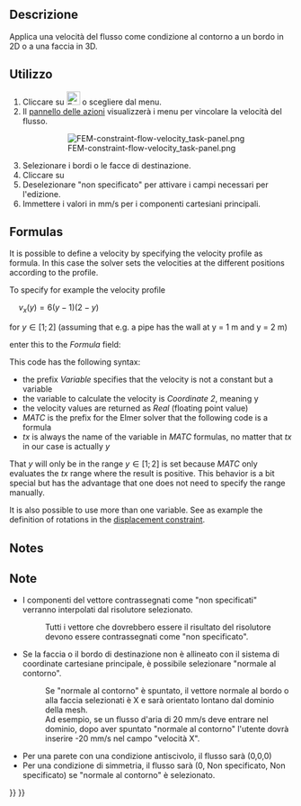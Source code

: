 <languages/>

<div class="mw-translate-fuzzy">
{{Docnav/it|[[FEM_ConstraintFluidBoundary/it|Vincolo contorno fluido]]|[[FEM_ConstraintFixed/it|Vincolo fissaggio]]|[[FEM_Workbench/it|FEM]]|IconL=FEM_ConstraintFluidBoundary.png|IconC=Workbench_FEM.svg|IconR=FEM_ConstraintFixed.png}}
</div>

<div class="mw-translate-fuzzy">
{{GuiCommand/it|Name=FEM_ConstraintFlowVelocity|Name/it=Vincolo velocità del flusso|Icon=Fem-constraint-flow-velocity.svg|MenuLocation= Modello → Vincoli dei fluidi → Vincolo velocità del flusso||Workbenches=[[FEM_Workbench/it|FEM]]|Shortcut=|SeeAlso=[[FEM_tutorial/it|Tutorial FEM]]}}
</div>

<span id="Description"></span>
==Descrizione==

Applica una velocità del flusso come condizione al contorno a un bordo in 2D o a una faccia in 3D.

<span id="Usage"></span>
==Utilizzo==

<div class="mw-translate-fuzzy">
# Cliccare su  [[Image:Fem-constraint-flow-velocity.svg|24px]] o scegliere {{MenuCommand|Modello → Vincoli dei fluidi  →  {{Button|[[Image:Fem-constraint-flow-velocity.svg|20px]] Vincolo velocità del flusso}}}} dal menu.
# Il [[task panel/it|pannello delle azioni]] visualizzerà i menu per vincolare la velocità del flusso. 
#: [[File:FEM-constraint-flow-velocity task-panel.png]]
#: {{Caption|Sopra: il menu per vincolare la velocità del flusso nella scheda azioni}}
# Selezionare i bordi o le facce di destinazione.
# Cliccare su {{Button|Aggiungi}} 
# Deselezionare "non specificato" per attivare i campi necessari per l'edizione.
# Immettere i valori in mm/s per i componenti cartesiani principali.
</div>

==Formulas==

{{Version|0.21}}

It is possible to  define a velocity by specifying the velocity profile as formula. In this case the solver sets the velocities at the different positions according to the profile.

To specify for example the velocity profile

<math>\quad
v_{x} (y)=6\left(y-1\right)\left(2-y\right)
</math>

for <math>y\in[1;2]</math> (assuming that e.g. a pipe has the wall at y = 1 m and y = 2 m)

enter this to the ''Formula'' field:</br>
{{incode| Variable Coordinate 2; Real MATC "6*(tx-1)*(2-tx)"}}

This code has the following syntax:
* the prefix ''Variable'' specifies that the velocity is not a constant but a variable
* the variable to calculate the velocity is ''Coordinate 2'', meaning y
* the velocity values are returned as ''Real'' (floating point value)
* ''MATC'' is the prefix for the Elmer solver that the following code is a formula
* ''tx'' is always the name of the variable in ''MATC'' formulas, no matter that ''tx'' in our case is actually ''y''

That ''y'' will only be in the range <math>y\in[1;2]</math> is set because ''MATC'' only evaluates the ''tx'' range where the result is positive. This behavior is a bit special but has the advantage that one does not need to specify the range manually.

It is also possible to use more than one variable. See as example the definition of rotations in the [[FEM_ConstraintDisplacement#Rotations|displacement constraint]].

==Notes==

<div class="mw-translate-fuzzy">
==Note==
* I componenti del vettore contrassegnati come "non specificati" verranno interpolati dal risolutore selezionato.
*: Tutti i vettore che dovrebbero essere il risultato del risolutore devono essere contrassegnati come "non specificato".
* Se la faccia o il bordo di destinazione non è allineato con il sistema di coordinate cartesiane principale, è possibile selezionare "normale al contorno".
*: Se "normale al contorno" è spuntato, il vettore normale al bordo o alla faccia selezionati è X e sarà orientato lontano dal dominio della mesh.
*: Ad esempio, se un flusso d'aria di 20 mm/s deve entrare nel dominio, dopo aver spuntato "normale al contorno" l'utente dovrà inserire -20 mm/s nel campo "velocità X".
</div>

<div class="mw-translate-fuzzy">
* Per una parete con una condizione antiscivolo, il flusso sarà (0,0,0)
* Per una condizione di simmetria, il flusso sarà (0, Non specificato, Non specificato) se "normale al contorno" è selezionato.
</div>


<div class="mw-translate-fuzzy">
{{Docnav/it|[[FEM_ConstraintFluidBoundary/it|Vincolo contorno fluido]]|[[FEM_ConstraintFixed/it|Vincolo fissaggio]]|[[FEM_Workbench/it|FEM]]|IconL=FEM_ConstraintFluidBoundary.png|IconC=Workbench_FEM.svg|IconR=FEM_ConstraintFixed.png}}
</div>

{{FEM Tools navi{{#translation:}}}}
{{Userdocnavi{{#translation:}}}}